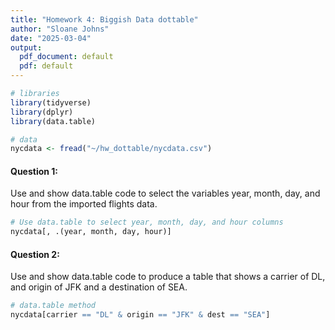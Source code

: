 ```yaml
---
title: "Homework 4: Biggish Data dottable"
author: "Sloane Johns"
date: "2025-03-04"
output:
  pdf_document: default
  pdf: default
---
```


```r
# libraries
library(tidyverse)
library(dplyr)
library(data.table)

# data
nycdata <- fread("~/hw_dottable/nycdata.csv")
```

#### Question 1:

Use and show data.table code to select the variables year, month, day, and hour from the imported flights data.
```r
# Use data.table to select year, month, day, and hour columns
nycdata[, .(year, month, day, hour)]
```

#### Question 2:

Use and show data.table code to produce a table that shows a carrier of DL, and origin of JFK and a destination of SEA.
```r
# data.table method
nycdata[carrier == "DL" & origin == "JFK" & dest == "SEA"]
```


